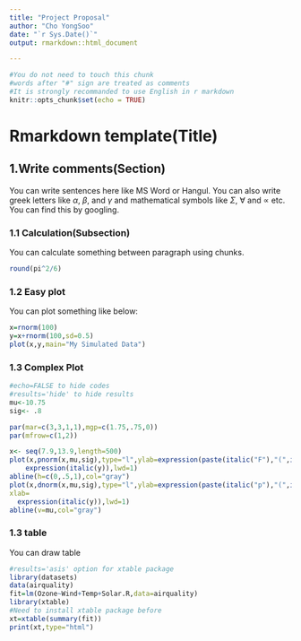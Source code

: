 ---
title: "Project Proposal"
author: "Cho YongSoo"
date: "`r Sys.Date()`"
output: rmarkdown::html_document

---



```{r setup, include = FALSE}
#You do not need to touch this chunk
#words after "#" sign are treated as comments
#It is strongly recommanded to use English in r markdown
knitr::opts_chunk$set(echo = TRUE)
```


# Rmarkdown template(Title)

## 1.Write comments(Section)
You can write sentences here like MS Word or Hangul. You can also write greek letters like $\alpha$, $\beta$, and $\gamma$ and mathematical symbols like $\Sigma$, $\forall$ and $\propto$ etc. You can find this by googling.

### 1.1 Calculation(Subsection)
You can calculate something between paragraph using chunks.
```{r cal}
round(pi^2/6)
```

### 1.2 Easy plot
You can plot something like below:
```{r plot1}
x=rnorm(100)
y=x+rnorm(100,sd=0.5)
plot(x,y,main="My Simulated Data")
```

### 1.3 Complex Plot
```{r plot2, echo=FALSE}
#echo=FALSE to hide codes
#results='hide' to hide results
mu<-10.75
sig<- .8

par(mar=c(3,3,1,1),mgp=c(1.75,.75,0))
par(mfrow=c(1,2))

x<- seq(7.9,13.9,length=500)
plot(x,pnorm(x,mu,sig),type="l",ylab=expression(paste(italic("F"),"(",italic("y"),")")),xlab=
    expression(italic(y)),lwd=1)
abline(h=c(0,.5,1),col="gray")
plot(x,dnorm(x,mu,sig),type="l",ylab=expression(paste(italic("p"),"(",italic("y"),")")),
xlab=
  expression(italic(y)),lwd=1)
abline(v=mu,col="gray")
```

### 1.3 table
You can draw table
```{r table, results='asis'}
#results='asis' option for xtable package
library(datasets)
data(airquality)
fit=lm(Ozone~Wind+Temp+Solar.R,data=airquality)
library(xtable)
#Need to install xtable package before
xt=xtable(summary(fit))
print(xt,type="html")
```

